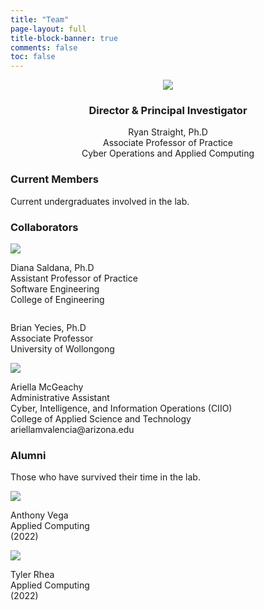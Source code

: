 ```yaml
---
title: "Team"
page-layout: full
title-block-banner: true
comments: false
toc: false
---
```


<center>

![](images/director.jpg)

### Director & Principal Investigator

Ryan Straight, Ph.D\
Associate Professor of Practice\
Cyber Operations and Applied Computing\

</center>

### Current Members

<!-- Grad students -->

<!-- Undergrads -->

Current undergraduates involved in the lab. <!--
::: grid
::: g-col-3
![]()

Student's name\
Program\
:::

::: g-col-3
![]()

Student's name\
Program\
:::

::: g-col-3
![]()

Student's name\
Program\
:::

::: g-col-3
![]()

Student's name\
Program\
:::

::: g-col-3
![]()

Student's name\
Program\
:::

::: g-col-3
![]()

Student's name\
Program\
:::
:::
-->

<!-- Collaborators -->

### Collaborators

::: grid
::: g-col-3
![](images/saldana.png)

Diana Saldana, Ph.D\
Assistant Professor of Practice\
Software Engineering\
College of Engineering\
:::

::: g-col-3
![]()

Brian Yecies, Ph.D\
Associate Professor\
University of Wollongong\
:::

::: g-col-3
![](images/ariella.png)

Ariella McGeachy\
Administrative Assistant\
Cyber, Intelligence, and Information Operations (CIIO)\
College of Applied Science and Technology\
ariellamvalencia\@arizona.edu
:::
:::

<!-- Student section -->

### Alumni

Those who have survived their time in the lab.

::: grid
::: g-col-3
![](images/anthony.jpg)

Anthony Vega\
Applied Computing\
(2022)\
:::

::: g-col-3
![](images/tyler.jpg)

Tyler Rhea\
Applied Computing\
(2022)\
:::

```{=html}
<!-- Template
::: g-col-3
![]()

Student's name\
Program\
:::
-->
```
:::
